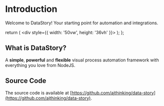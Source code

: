 # Introduction
Welcome to DataStory! Your starting point for automation and integrations.
<br />

  return (
    <div style={{ width: '50vw', height: '36vh' }}>
      <DataStory />
    </div>
  );
};

<Demo />

## What is DataStory?

A **simple**, **powerful** and **flexible** visual process automation framework with everything you love from NodeJS.

## Source Code

The source code is available at [https://github.com/ajthinking/data-story](https://github.com/ajthinking/data-story).
